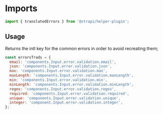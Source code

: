 <!--- translatedErrors.stories.mdx --->


<Meta title="utils/translatedErrors" />

# Imports

```js
import { translatedErrors } from '@strapi/helper-plugin';
```

## Usage

Returns the intl key for the common errors in order to avoid recreating them;

```js
const errorsTrads = {
  email: 'components.Input.error.validation.email',
  json: 'components.Input.error.validation.json',
  max: 'components.Input.error.validation.max',
  maxLength: 'components.Input.error.validation.maxLength',
  min: 'components.Input.error.validation.min',
  minLength: 'components.Input.error.validation.minLength',
  regex: 'components.Input.error.validation.regex',
  required: 'components.Input.error.validation.required',
  unique: 'components.Input.error.validation.unique',
  integer: 'component.Input.error.validation.integer',
};
```
